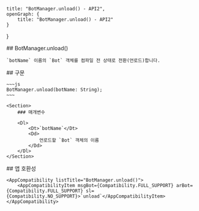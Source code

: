 
    title: "BotManager.unload() - API2",
    openGraph: {
        title: "BotManager.unload() - API2"
    }
}

<Section>
    ## BotManager.unload()

    `botName` 이름의 `Bot` 객체를 컴파일 전 상태로 전환(언로드)합니다.
</Section>
<Section>
    ## 구문

    ~~~js
    BotManager.unload(botName: String);
    ~~~

    <Section>
        ### 매개변수

        <Dl>
            <Dt>`botName`</Dt>
            <Dd>
                언로드할 `Bot` 객체의 이름
            </Dd>
        </Dl>
    </Section>
</Section>
<Section>
    ## 앱 호환성

    <AppCompatibility listTitle="BotManager.unload()">
        <AppCompatibilityItem msgBot={Compatibility.FULL_SUPPORT} arBot={Compatibility.FULL_SUPPORT} sl={Compatibility.NO_SUPPORT}>`unload`</AppCompatibilityItem>
    </AppCompatibility>
</Section>